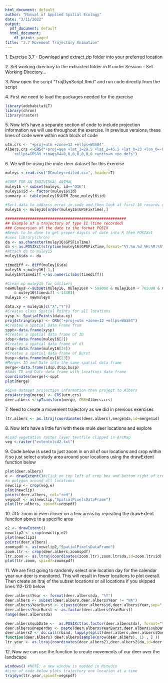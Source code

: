 ---
html_document: default
author: "Manual of Applied Spatial Ecology"
date: "3/11/2022"
output:
  pdf_document: default
  html_document:
    df_print: paged
title: "3.7 Movement Trajectory Animation"
---
1\. Exercise 3.7 - Download and extract zip folder into your preferred location

2\. Set working directory to the extracted folder in R under Session - Set Working Directory...

3\. Now open the script "TrajDynScript.Rmd" and run code directly from the script

4\. First we need to load the packages needed for the exercise
```{r warning=FALSE, message=FALSE}
library(adehabitatLT)
library(chron)
library(raster)
```
5\. Now let's have a separate section of code to include projection information we will use throughout the exercise. In previous versions, these lines of code were within each block of code
```{r}
utm.crs <- "+proj=utm +zone=12 +ellps=WGS84"
Albers.crs <-CRS("+proj=aea +lat_1=29.5 +lat_2=45.5 +lat_0=23 +lon_0=-96 +x_0=0 +y_0=0
    +ellps=GRS80 +towgs84=0,0,0,0,0,0,0 +units=m +no_defs")
```
6\. We will be using the mule deer dataset for this exercise
```{r message=FALSE}
muleys <-read.csv("DCmuleysedited.csv", header=T)

#CODE FOR AN INDIVIDUAL ANIMAL
muley16 <- subset(muleys, id=="D16")
muley16$id <- factor(muley16$id)
summary <- table(muley16$UTM_Zone,muley16$id)

#Sort data to address error in code and then look at first 10 records of data to confirm
muley16 <- muley16[order(muley16$GPSFixTime),]

######################################################
## Example of a trajectory of type II (time recorded)
### Conversion of the date to the format POSIX
#Needs to be done to get proper digits of date into R then POSIXct
#uses library(chron)
da <- as.character(muley16$GPSFixTime)
da <- as.POSIXct(strptime(muley16$GPSFixTime,format="%Y.%m.%d %H:%M:%S"))
#Attach da to muley15
muley16$da <- da

timediff <- diff(muley16$da)
muley16 <-muley16[-1,]
muley16$timediff <-as.numeric(abs(timediff)) 

#Clean up muley15 for outliers
newmuleys <-subset(muley16, muley16$X > 599000 & muley16$X < 705000 & muley16$Y > 4167000
    & muley16$timediff < 14401)
muley16 <- newmuleys

data.xy = muley16[c("X","Y")]
#Creates class Spatial Points for all locations
xysp <- SpatialPoints(data.xy)
proj4string(xysp) <- CRS("+proj=utm +zone=12 +ellps=WGS84")
#Creates a Spatial Data Frame from 
sppt<-data.frame(xysp)
#Creates a spatial data frame of ID
idsp<-data.frame(muley16[2])
#Creates a spatial data frame of dt
dtsp<-data.frame(muley16[24])
#Creates a spatial data frame of Burst
busp<-data.frame(muley16[23])
#Merges ID and Date into the same spatial data frame
merge<-data.frame(idsp,dtsp,busp)
#Adds ID and Date data frame with locations data frame
coordinates(merge)<-sppt
plot(merge)

#Give dataset projection information then project to Albers
proj4string(merge) <- CRS(utm.crs)
deer.albers <-spTransform(merge, CRS=Albers.crs)
```
7\. Need to create a movement trajectory as we did in previous exercises
```{r}
ltr.albers <- as.ltraj(coordinates(deer.albers),merge$da,id=merge$id)
```
8\. Now let's have a little fun with these mule deer locations and explore
```{r}
#Load vegetation raster layer textfile clipped in ArcMap 
veg <-raster("extentnlcd2.txt")
```
9\. Code below is used to just zoom in on all of our locations and crop within it so just select a study area around your locations using the drawExtent function below
```{r eval=FALSE}
plot(deer.albers)
e <- drawExtent()#click on top left of crop box and bottom right of crop box to create
#a polygon around all locations
newclip <- crop(veg,e)
plot(newclip)
points(deer.albers, col="red")
vegspdf <- as(newclip,"SpatialPixelsDataFrame")
plot(ltr.albers, spixdf=vegspdf)
```
10\. #Or zoom in even closer on a few areas by repeating the drawExtent function above to a specific area
```{r eval=FALSE}
e2 <- drawExtent()
newclip2 <- crop(newclip,e2)
plot(newclip2)
points(deer.albers)
zoomspdf <- as(newclip2,"SpatialPixelsDataFrame")
zoom.ltr <- crop(deer.albers,zoomspdf)
ltr.zoom <- as.ltraj(coordinates(zoom.ltr),zoom.ltr$da,id=zoom.ltr$id)
plot(ltr.zoom, spixdf=zoomspdf)
```
11\. We are first going to randomly select one location day for the calendar year our deer is monitored. This will result in fewer locations to plot overall. Then create an ltraj of the subset locations or all locations if you skipped lines 112-120 below
```{r eval=FALSE}
deer.albers$Year <- format(deer.albers$da, "%Y")
deer.albers <- subset(deer.albers,deer.albers$Year != "NA")
deer.albers$YearBurst <- c(paste(deer.albers$id,deer.albers$Year,sep="_"))
deer.albers$YearBurst <- as.factor(deer.albers$YearBurst)
range(deer.albers$da)

deer.albers$subDate <-  as.POSIXct(as.factor(deer.albers$da), format="%Y-%m-%d", tz="EST")
deer.albers$Oneperday <- paste(deer.albers$YearBurst,deer.albers$subDate,sep="_")
deer.albers2 <- do.call(rbind, lapply(split(deer.albers,deer.albers$Oneperday) , 
function(deer.albers) deer.albers[sample(nrow(deer.albers), 1) , ] ))
ltr.year <- as.ltraj(coordinates(deer.albers2),deer.albers2$da,id=deer.albers2$id)
```
12\. Now we can use the function to create movements of our deer over the landscape
```{r eval=FALSE}
windows() #NOTE: a new window is needed in Rstudio
#Line of code below plots trajectory one location at a time
trajdyn(ltr.year,spixdf=vegspdf)
```

